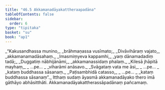 ```yaml
---
title: "46.5 Akkamanadāyakattheraapadāna"
tableOfContents: false
sidebar:
  order: 6
type: "tipitaka"
basket: "su"
book: "ap1"
---
```



<DynamicBreadcrumb />

<Division number="27" book="ap1">

<Paragraph number="5913" type="verses" book="ap1">
_“Kakusandhassa munino,_  
_brāhmaṇassa vusīmato;_  
_Divāvihāraṃ vajato,_  
_akkamanamadāsahaṃ._  

</Paragraph>

</Division>
<Division number="28" book="ap1">

<Paragraph number="5914" type="verses" book="ap1">
_Imasmiṃyeva kappamhi,_  
_yaṃ dānamadadiṃ tadā;_  
_Duggatiṃ nābhijānāmi,_  
_akkamanassidaṃ phalaṃ._  

</Paragraph>

</Division>
<Division number="29" book="ap1">

<Paragraph number="5915" type="verses" book="ap1">
_Kilesā jhāpitā mayhaṃ,_  
_ …pe… _  
_viharāmi anāsavo._  

</Paragraph>

</Division>
<Division number="30" book="ap1">

<Paragraph number="5916" type="verses" book="ap1">
_Svāgataṃ vata me āsi,_  
_ …pe… _  
_kataṃ buddhassa sāsanaṃ._  

</Paragraph>

</Division>
<Division number="31" book="ap1">

<Paragraph number="5917" type="verses" book="ap1">
_Paṭisambhidā catasso,_  
_ …pe… _  
_kataṃ buddhassa sāsanaṃ”._  

</Paragraph>

<Paragraph number="5918" book="ap1">
Itthaṃ sudaṃ āyasmā akkamanadāyako thero imā gāthāyo abhāsitthāti.

</Paragraph>
</Division>

<Paragraph number="5919" type="center" book="ap1">
Akkamanadāyakattherassāpadānaṃ pañcamaṃ.
</Paragraph>